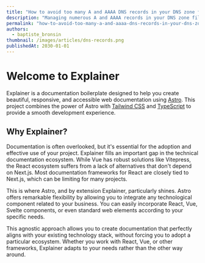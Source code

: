```yaml
---
title: "How to avoid too many A and AAAA DNS records in your DNS zone file ?"
description: "Managing numerous A and AAAA records in your DNS zone file can become cumbersome, especially when updating public IP addresses. This article explores using CNAME records as a more efficient alternative to simplify DNS management."
permalink: "how-to-avoid-too-many-a-and-aaaa-dns-records-in-your-dns-zone-file"
authors:
  - baptiste_bronsin
thumbnail: /images/articles/dns-records.png
publishedAt: 2030-01-01
---
```


# Welcome to Explainer

Explainer is a documentation boilerplate designed to help you create beautiful, responsive, and accessible web documentation using [Astro](https://astro.build). This project combines the power of Astro with [Tailwind CSS](https://tailwindcss.com) and [TypeScript](https://www.typescriptlang.org) to provide a smooth development experience.

## Why Explainer?

Documentation is often overlooked, but it's essential for the adoption and effective use of your project.
Explainer fills an important gap in the technical documentation ecosystem. While Vue has robust solutions like Vitepress, the React ecosystem suffers from a lack of alternatives that don't depend on Next.js. Most documentation frameworks for React are closely tied to Next.js, which can be limiting for many projects.

This is where Astro, and by extension Explainer, particularly shines. Astro offers remarkable flexibility by allowing you to integrate any technological component related to your business. You can easily incorporate React, Vue, Svelte components, or even standard web elements according to your specific needs.

This agnostic approach allows you to create documentation that perfectly aligns with your existing technology stack, without forcing you to adopt a particular ecosystem. Whether you work with React, Vue, or other frameworks, Explainer adapts to your needs rather than the other way around.